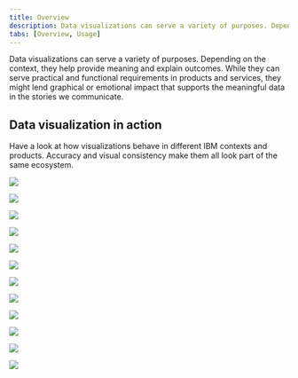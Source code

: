 ```yaml
---
title: Overview
description: Data visualizations can serve a variety of purposes. Depending on the context, they help provide meaning and explain outcomes. While they can serve practical and functional requirements in products and services, they might lend graphical or emotional impact that supports the meaningful data in the stories we communicate.
tabs: [Overview, Usage]
---
```


<PageDescription>

Data visualizations can serve a variety of purposes. Depending on the context, they help provide meaning and explain outcomes. While they can serve practical and functional requirements in products and services, they might lend graphical or emotional impact that supports the meaningful data in the stories we communicate.
</PageDescription>

## Data visualization in action

Have a look at how visualizations behave in different IBM contexts and products. Accuracy and visual consistency make them all look part of the same ecosystem.

<Row className="gallery-row-padding">
<Column colMd={2} colLg={4}>

![](./images/Usage/Health_metrics.png)

</Column>
<Column colMd={4} colLg={8}>

![](./images/Usage/kubernetes_ok.png)

</Column>

</Row>
<Row className="gallery-row-padding">

<Column colMd={4} colLg={8}>

![](./images/Usage/IBM_US_Open_Digital_ok.png)

</Column>
<Column colMd={2} colLg={4}>

![](./images/Usage/Australia.png)

</Column>

</Row>

<Row className="gallery-row-padding">
<Column colMd={4} colLg={8} offsetMd={2} offsetLg={4}>

![](./images/Usage/IBM_CEO_Forum_Digital_Wall_ok.png)


</Column>
</Row>

<Row className="gallery-row-padding">
<Column colMd={2} colLg={4}>

![](./images/Usage/IBM_Security_Cloud_Prototype_ok.png)

</Column>
<Column colMd={2} colLg={4}>

![](./images/Usage/IBM_Security_Cloud_Prototype_2_ok.png)

</Column>
<Column colMd={2} colLg={4}>

![](./images/Usage/IBM_Security_Cloud_Prototype_3_ok.png)

</Column>
</Row>

<Row className="gallery-row-padding">

<Column colMd={4} colLg={8}>

![](./images/Usage/Cloud_database_ok.png)

</Column>

</Row>
<Row className="gallery-row-padding">
<Column colMd={2} colLg={4}>

![](./images/Usage/IBM_Watson_Discovery_Demo_ok.png)

</Column>
<Column colMd={2} colLg={4}>

![](./images/Usage/IoT_investment_area_ok.png)

</Column>
<Column colMd={2} colLg={4}>

![](./images/Usage/whirlpool_casestudy_ok.png)

</Column>
</Row>
